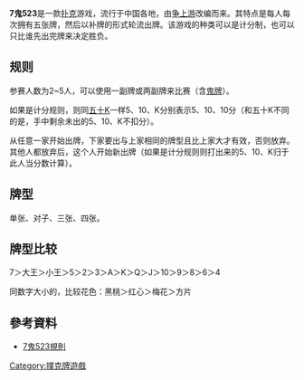 '''7鬼523'''是一款[[扑克|扑克]]游戏，流行于中国各地，由[[争上游|争上游]]改编而来。其特点是每人每次拥有五张牌，然后以补牌的形式轮流出牌。该游戏的种类可以是计分制，也可以只比谁先出完牌来决定胜负。

==规则==
参赛人数为2~5人，可以使用一副牌或两副牌来比赛（含[[鬼牌|鬼牌]]）。

如果是计分规则，则同[[五十K|五十K]]一样5、10、K分别表示5、10、10分（和五十K不同的是，手中剩余未出的5、10、K不扣分）。

从任意一家开始出牌，下家要出与上家相同的牌型且比上家大才有效，否则放弃。其他人都放弃后，这个人开始新出牌（如果是计分规则则打出来的5、10、K归于此人当分数计算）。
==牌型==
单张、对子、三张、四张。

==牌型比较==
7＞大王＞小王＞5＞2＞3＞A＞K＞Q＞J＞10＞9＞8＞6＞4

同数字大小的，比较花色：黑桃＞红心＞梅花＞方片

==參考資料==
{{reflist}}
*[https://web.archive.org/web/20161027003937/http://www.36qp.net/news/rule/201205/65139.shtml 7鬼523規則 ]

[[Category:撲克牌遊戲|Category:撲克牌遊戲]]